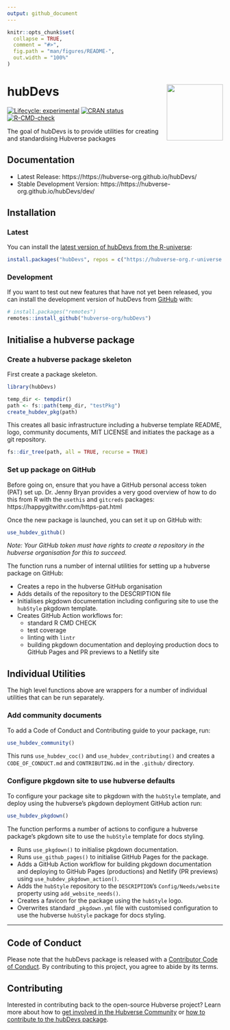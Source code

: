 ```yaml
---
output: github_document
---
```


<!-- README.md is generated from README.Rmd. Please edit that file -->

```r
knitr::opts_chunk$set(
  collapse = TRUE,
  comment = "#>",
  fig.path = "man/figures/README-",
  out.width = "100%"
)
```

# hubDevs <img src="man/figures/logo.png" align="right" height="131" alt="" />

<!-- badges: start -->

[![Lifecycle: experimental](https://img.shields.io/badge/lifecycle-experimental-orange.svg)](https://lifecycle.r-lib.org/articles/stages.html#experimental)
[![CRAN status](https://www.r-pkg.org/badges/version/hubDevs)](https://CRAN.R-project.org/package=hubDevs)
[![R-CMD-check](https://github.com/hubverse-org/hubDevs/actions/workflows/R-CMD-check.yaml/badge.svg)](https://github.com/hubverse-org/hubDevs/actions/workflows/R-CMD-check.yaml)

<!-- badges: end -->

The goal of hubDevs is to provide utilities for creating and standardising Hubverse packages

## Documentation

 - Latest Release: https://https://hubverse-org.github.io/hubDevs/
 - Stable Development Version: https://https://hubverse-org.github.io/hubDevs/dev/

## Installation

### Latest

You can install the [latest version of hubDevs from the R-universe](https://hubverse-org.r-universe.dev/hubDevs):

```r
install.packages("hubDevs", repos = c("https://hubverse-org.r-universe.dev", "https://cloud.r-project.org"))
```

### Development

If you want to test out new features that have not yet been released, you can install the development version of hubDevs from [GitHub](https://github.com/) with:

```r
# install.packages("remotes")
remotes::install_github("hubverse-org/hubDevs")
```

## Initialise a hubverse package

### Create a hubverse package skeleton

First create a package skeleton.

```r
library(hubDevs)

temp_dir <- tempdir()
path <- fs::path(temp_dir, "testPkg")
create_hubdev_pkg(path)
```

This creates all basic infrastructure including a hubverse template README, logo, community documents, MIT LICENSE and initiates the package as a git repository.

```r
fs::dir_tree(path, all = TRUE, recurse = TRUE)
```

### Set up package on GitHub

Before going on, ensure that you have a GitHub personal access token (PAT) set up.
Dr. Jenny Bryan provides a very good overview of how to do this from R with the
`usethis` and `gitcreds` packages: https://happygitwithr.com/https-pat.html

Once the new package is launched, you can set it up on GitHub with:

```r
use_hubdev_github()
```

*Note: Your GitHub token must have rights to create a repository in the hubverse organisation for this to succeed.*

The function runs a number of internal utilities for setting up a hubverse package on GitHub:

- Creates a repo in the hubverse GitHub organisation
- Adds details of the repository to the DESCRIPTION file
- Initialises pkgdown documentation including configuring site to use the `hubStyle` pkgdown template.
- Creates GitHub Action workflows for:
  - standard R CMD CHECK
  - test coverage
  - linting with `lintr`
  - building pkgdown documentation and deploying production docs to GitHub Pages
    and PR previews to a Netlify site

## Individual Utilities

The high level functions above are wrappers for a number of individual utilities that can be run separately.

### Add community documents

To add a Code of Conduct and Contributing guide to your package, run:

```r
use_hubdev_community()
```

This runs `use_hubdev_coc()` and `use_hubdev_contributing()` and creates a `CODE_OF_CONDUCT.md` and `CONTRIBUTING.md` in the `.github/` directory.

### Configure pkgdown site to use hubverse defaults

To configure your package site to pkgdown with the `hubStyle` template, and deploy using the hubverse's pkgdown deployment GitHub action run:

```r
use_hubdev_pkgdown()
```

The function performs a number of actions to configure a hubverse package's pkgdown site to use the `hubStyle` template for docs styling.

- Runs `use_pkgdown()` to initialise pkgdown documentation.
- Runs `use_github_pages()` to initialise GitHub Pages for the package.
- Adds a GitHub Action workflow for building pkgdown documentation and deploying to GitHub Pages (productions) and Netlify (PR previews) using `use_hubdev_pkgdown_action()`.
- Adds the `hubStyle` repository to the `DESCRIPTION`'s `Config/Needs/website` property using `add_website_needs()`.
- Creates a favicon for the package using the `hubStyle` logo.
- Overwrites standard `_pkgdown.yml` file with customised configuration to use the hubverse `hubStyle` package for docs styling.

***

## Code of Conduct

Please note that the hubDevs package is released with a [Contributor Code of Conduct](.github/CODE_OF_CONDUCT.md). By contributing to this project, you agree to abide by its terms.

## Contributing

Interested in contributing back to the open-source Hubverse project?
Learn more about how to [get involved in the Hubverse Community](https://hubverse.io/en/latest/overview/contribute.html) or [how to contribute to the hubDevs package](.github/CONTRIBUTING.md).



